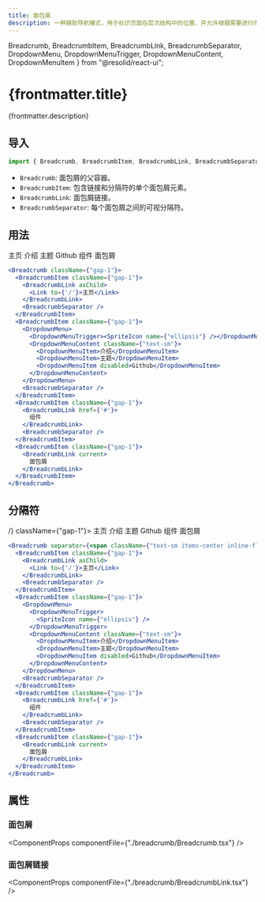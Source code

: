 ```yaml
---
title: 面包屑
description: 一种辅助导航模式，用于标识页面在层次结构中的位置，并允许根据需要进行向上导航。
---
```


  Breadcrumb, BreadcrumbItem, BreadcrumbLink, BreadcrumbSeparator,
  DropdownMenu, DropdownMenuTrigger, DropdownMenuContent, DropdownMenuItem } from "@resolid/react-ui";


# {frontmatter.title}

{frontmatter.description}

## 导入

```js
import { Breadcrumb, BreadcrumbItem, BreadcrumbLink, BreadcrumbSeparator } from "@resolid/react-ui";
```

- `Breadcrumb`: 面包屑的父容器。
- `BreadcrumbItem`: 包含链接和分隔符的单个面包屑元素。
- `BreadcrumbLink`: 面包屑链接。
- `BreadcrumbSeparator`: 每个面包屑之间的可视分隔符。

## 用法

<section className={'example group'}>
  <ComponentExample className={'flex justify-center'}>
    <Breadcrumb className={"gap-1"}>
      <BreadcrumbItem className={"gap-1"}>
        <BreadcrumbLink asChild className={"gap-0.5"}>
          <Link to={'/'}><SpriteIcon size={'1.125rem'} name={'home'} />主页</Link>
        </BreadcrumbLink>
        <BreadcrumbSeparator />
      </BreadcrumbItem>
      <BreadcrumbItem className={"gap-1"}>
        <DropdownMenu>
          <DropdownMenuTrigger><SpriteIcon name={"ellipsis"} /></DropdownMenuTrigger>
          <DropdownMenuContent className={"text-sm"}>
            <DropdownMenuItem>介绍</DropdownMenuItem>
            <DropdownMenuItem>主题</DropdownMenuItem>
            <DropdownMenuItem disabled>Github</DropdownMenuItem>
          </DropdownMenuContent>
        </DropdownMenu>
        <BreadcrumbSeparator />
      </BreadcrumbItem>
      <BreadcrumbItem className={"gap-1"}>
        <BreadcrumbLink href={'#'}>
          组件
        </BreadcrumbLink>
        <BreadcrumbSeparator />
      </BreadcrumbItem>
      <BreadcrumbItem className={"gap-1"}>
        <BreadcrumbLink current>
          面包屑
        </BreadcrumbLink>
      </BreadcrumbItem>
    </Breadcrumb>
  </ComponentExample>

  ```jsx
  <Breadcrumb className={"gap-1"}>
    <BreadcrumbItem className={"gap-1"}>
      <BreadcrumbLink asChild>
        <Link to={'/'}>主页</Link>
      </BreadcrumbLink>
      <BreadcrumbSeparator />
    </BreadcrumbItem>
    <BreadcrumbItem className={"gap-1"}>
      <DropdownMenu>
        <DropdownMenuTrigger><SpriteIcon name={"ellipsis"} /></DropdownMenuTrigger>
        <DropdownMenuContent className={"text-sm"}>
          <DropdownMenuItem>介绍</DropdownMenuItem>
          <DropdownMenuItem>主题</DropdownMenuItem>
          <DropdownMenuItem disabled>Github</DropdownMenuItem>
        </DropdownMenuContent>
      </DropdownMenu>
      <BreadcrumbSeparator />
    </BreadcrumbItem>
    <BreadcrumbItem className={"gap-1"}>
      <BreadcrumbLink href={'#'}>
        组件
      </BreadcrumbLink>
      <BreadcrumbSeparator />
    </BreadcrumbItem>
    <BreadcrumbItem className={"gap-1"}>
      <BreadcrumbLink current>
        面包屑
      </BreadcrumbLink>
    </BreadcrumbItem>
  </Breadcrumb>
  ```
</section>

## 分隔符

<section className={'example group'}>
  <ComponentExample className={'flex justify-center'}>
    <Breadcrumb separator={<span className={"text-sm items-center inline-flex justify-center h-5 w-5"}>/</span>} className={"gap-1"}>
      <BreadcrumbItem className={"gap-1"}>
        <BreadcrumbLink asChild>
          <Link to={'/'}>主页</Link>
        </BreadcrumbLink>
        <BreadcrumbSeparator />
      </BreadcrumbItem>
      <BreadcrumbItem className={"gap-1"}>
        <DropdownMenu>
          <DropdownMenuTrigger>
            <SpriteIcon name={"ellipsis"} />
          </DropdownMenuTrigger>
          <DropdownMenuContent className={"text-sm"}>
            <DropdownMenuItem>介绍</DropdownMenuItem>
            <DropdownMenuItem>主题</DropdownMenuItem>
            <DropdownMenuItem disabled>Github</DropdownMenuItem>
          </DropdownMenuContent>
        </DropdownMenu>
        <BreadcrumbSeparator />
      </BreadcrumbItem>
      <BreadcrumbItem className={"gap-1"}>
        <BreadcrumbLink href={'#'}>
          组件
        </BreadcrumbLink>
        <BreadcrumbSeparator />
      </BreadcrumbItem>
      <BreadcrumbItem className={"gap-1"}>
        <BreadcrumbLink current>
          面包屑
        </BreadcrumbLink>
      </BreadcrumbItem>
    </Breadcrumb>
  </ComponentExample>

  ```jsx
  <Breadcrumb separator={<span className={"text-sm items-center inline-flex justify-center h-5 w-5"}>/</span>} className={"gap-1"}>
    <BreadcrumbItem className={"gap-1"}>
      <BreadcrumbLink asChild>
        <Link to={'/'}>主页</Link>
      </BreadcrumbLink>
      <BreadcrumbSeparator />
    </BreadcrumbItem>
    <BreadcrumbItem className={"gap-1"}>
      <DropdownMenu>
        <DropdownMenuTrigger>
          <SpriteIcon name={"ellipsis"} />
        </DropdownMenuTrigger>
        <DropdownMenuContent className={"text-sm"}>
          <DropdownMenuItem>介绍</DropdownMenuItem>
          <DropdownMenuItem>主题</DropdownMenuItem>
          <DropdownMenuItem disabled>Github</DropdownMenuItem>
        </DropdownMenuContent>
      </DropdownMenu>
      <BreadcrumbSeparator />
    </BreadcrumbItem>
    <BreadcrumbItem className={"gap-1"}>
      <BreadcrumbLink href={'#'}>
        组件
      </BreadcrumbLink>
      <BreadcrumbSeparator />
    </BreadcrumbItem>
    <BreadcrumbItem className={"gap-1"}>
      <BreadcrumbLink current>
        面包屑
      </BreadcrumbLink>
    </BreadcrumbItem>
  </Breadcrumb>
  ```
</section>

## 属性

### 面包屑

<ComponentProps componentFile={"./breadcrumb/Breadcrumb.tsx"} />

### 面包屑链接

<ComponentProps componentFile={"./breadcrumb/BreadcrumbLink.tsx"} />
